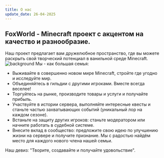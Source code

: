 ```yaml
---
title: О нас
update_date: 26-04-2025
---
```

## FoxWorld - Minecraft проект с акцентом на качество и разнообразие.
Наш проект предлагает вам дружелюбное пространство, где вы можете раскрыть свой творческий потенциал в ванильной среде Minecraft.
<img src="/background.png" alt='background'/>
Мы - как большая семья:
* Выживайте в совершенно новом мире Minecraft, стройте где угодно и исследуйте мир.
* Объединяйтесь в гильдии с другими игроками. Вместе всегда веселее!
* Торгуйтесь на рынке, производите товары и услуги и получайте прибыль.
* Участвуйте в истории сервера, выполняйте интересные квесты и станьте частью захватывающих событий (уникальный лор на каждом сезоне).
* Встаньте на защиту других игроков: станьте модератором или начните работать в судебной системе.
* Внесите вклад в сообщество: предложите свою идею по улучшению жизни на сервере и получите признание.
Мы с радостью найдём место для каждого нового члена нашей семьи.

Наш девиз: "Творите, создавайте и получайте удовольствие".
